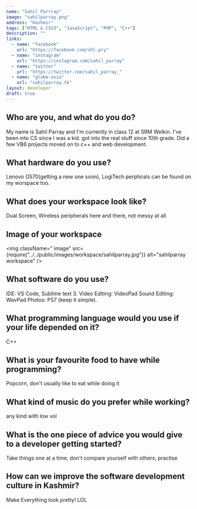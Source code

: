```yaml
---
name: "Sahil Parrray"
image: "sahilparray.png"
address: "Kashmir"
tags: ["HTML & CSS3", "JavaScript", "PHP", "C++"]
description: ""
links:
  - name: "facebook"
    url: "https://facebook.com/shl.pry"
  - name: "instagram"
    url: "https://instagram.com/sahil_parray"
  - name: "twitter"
    url: "https://twitter.com/sahil_parray_"
  - name: "globe-asia"
    url: "sahilparray.tk"
layout: developer
draft: true
---
```


## Who are you, and what do you do?

My name is Sahil Parray and I'm currently in class 12 at SRM Welkin. I've been into CS since I was a kid. got into the real stuff since 10th grade. Did a few VB6 projects moved on to c++ and web development.

## What hardware do you use?

Lenovo G570(getting a new one soon), LogiTech perphirals can be found on my worspace too.

## What does your workspace look like?

Dual Screen, Wireless peripherals here and there, not messy at all

## Image of your workspace

<img
                  className=" image"
                  src={require("../../public/images/workspace/sahilparray.jpg")}
                  alt="sahilparray workspace"
                />


## What software do you use?

IDE: VS Code, Sublime text 3.
Video Editing: VideoPad
Sound Editing: WavPad
Photos: PS7 (keep it simple).

## What programming language would you use if your life depended on it?

C++

## What is your favourite food to have while programming?

Popcorn, don't usually like to eat while doing it

## What kind of music do you prefer while working?

any kind with low vol

## What is the one piece of advice you would give to a developer getting started?

Take things one at a time, don't compare yourself with others, practise

## How can we improve the software development culture in Kashmir?

Make Everything look pretty! LOL

